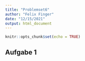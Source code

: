 ```yaml
---
title: "Problemset6"
author: "Felix Finger"
date: "12/15/2021"
output: html_document
---
```


```r
knitr::opts_chunk$set(echo = TRUE)
```

## Aufgabe 1
```r

```

